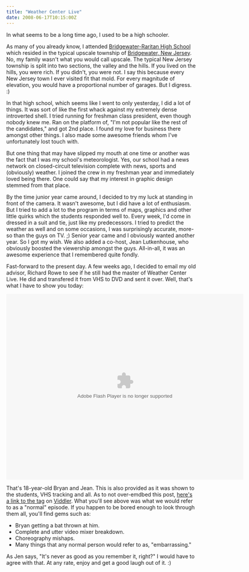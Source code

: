 ```yaml
---
title: "Weather Center Live"
date: 2008-06-17T10:15:00Z
---
```


In what seems to be a long time ago, I used to be a high schooler.

As many of you already know, I attended [Bridgewater-Raritan High School][1] which resided in the typical upscale township of [Bridgewater, New Jersey][2]. No, my family wasn't what you would call upscale. The typical New Jersey township is split into two sections, the valley and the hills. If you lived on the hills, you were rich. If you didn't, you were not. I say this because every New Jersey town I ever visited fit that mold. For every magnitude of elevation, you would have a proportional number of garages. But I digress. :)

In that high school, which seems like I went to only yesterday, I did a lot of things. It was sort of like the first whack against my extremely dense introverted shell. I tried running for freshman class president, even though nobody knew me. Ran on the platform of, "I'm not popular like the rest of the candidates," and got 2nd place. I found my love for business there amongst other things. I also made some awesome friends whom I've unfortunately lost touch with.

But one thing that may have slipped my mouth at one time or another was the fact that I was my school's meteorologist. Yes, our school had a news network on closed-circuit television complete with news, sports and (obviously) weather. I joined the crew in my freshman year and immediately loved being there. One could say that my interest in graphic design stemmed from that place.

By the time junior year came around, I decided to try my luck at standing in front of the camera. It wasn't awesome, but I did have a lot of enthusiasm. But I tried to add a lot to the program in terms of maps, graphics and other little quirks which the students responded well to. Every week, I'd come in dressed in a suit and tie, just like my predecessors. I tried to predict the weather as well and on some occasions, I was surprisingly accurate, more-so than the guys on TV. ;) Senior year came and I obviously wanted another year. So I got my wish. We also added a co-host, Jean Lutkenhouse, who obviously boosted the viewership amongst the guys. All-in-all, it was an awesome experience that I remembered quite fondly.

Fast-forward to the present day. A few weeks ago, I decided to email my old advisor, Richard Rowe to see if he still had the master of Weather Center Live. He did and transfered it from VHS to DVD and sent it over. Well, that's what I have to show you today:

<object classid="clsid:D27CDB6E-AE6D-11cf-96B8-444553540000" width="629" height="492" id="viddler_152f3f72"><param name="movie" value="http://www.viddler.com/simple/152f3f72/" /><param name="allowScriptAccess" value="always" /><param name="wmode" value="transparent" /><param name="allowFullScreen" value="true" /><embed src="http://www.viddler.com/simple/152f3f72/" width="629" height="492" type="application/x-shockwave-flash" allowScriptAccess="always" allowFullScreen="true" wmode="transparent" name="viddler_152f3f72" ></embed></object>

That's 18-year-old Bryan and Jean. This is also provided as it was shown to the students, VHS tracking and all. As to not over-emdbed this post, [here's a link to the tag][3] on [Viddler][4]. What you'll see above was what we would refer to as a "normal" episode. If you happen to be bored enough to look through them all, you'll find gems such as:

* Bryan getting a bat thrown at him.
* Complete and utter video mixer breakdown.
* Choreography mishaps.
* Many things that any normal person would refer to as, "embarrassing."

As Jen says, "It's never as good as you remember it, right?" I would have to agree with that. At any rate, enjoy and get a good laugh out of it. :)

[1]: http://en.wikipedia.org/wiki/Bridgewater-Raritan_High_School
[2]: http://en.wikipedia.org/wiki/Bridgewater,_New_Jersey
[3]: http://www.viddler.com/explore/tags/global/weathercenterlive
[4]: http://www.viddler.com/

